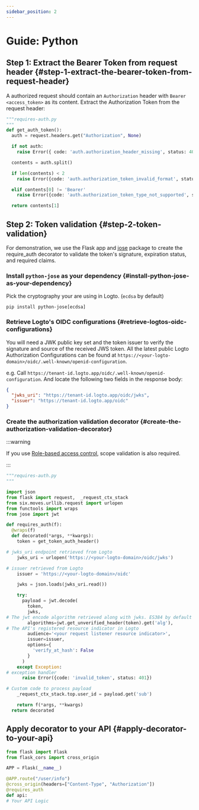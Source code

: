 ```yaml
---
sidebar_position: 2
---
```


# Guide: Python

## Step 1: Extract the Bearer Token from request header \{#step-1-extract-the-bearer-token-from-request-header}

A authorized request should contain an `Authorization` header with `Bearer <access_token>` as its content. Extract the Authorization Token from the request header:

```python
"""requires-auth.py
"""
def get_auth_token():
  auth = request.headers.get("Authorization", None)

  if not auth:
    raise Error({ code: 'auth.authorization_header_missing', status: 401 })

  contents = auth.split()

  if len(contents) < 2
    raise Error({code: 'auth.authorization_token_invalid_format', status: 401})

  elif contents[0] != 'Bearer'
    raise Error({code: 'auth.authorization_token_type_not_supported', status: 401})

  return contents[1]
```

## Step 2: Token validation \{#step-2-token-validation}

For demonstration, we use the Flask app and [jose](https://github.com/mpdavis/python-jose) package to create the require_auth decorator to validate the token's signature, expiration status, and required claims.

### Install `python-jose` as your dependency \{#install-python-jose-as-your-dependency}

Pick the cryptography your are using in Logto. (`ecdsa` by default)

```
pip install python-jose[ecdsa]

```

### Retrieve Logto's OIDC configurations \{#retrieve-logtos-oidc-configurations}

You will need a JWK public key set and the token issuer to verify the signature and source of the received JWS token. All the latest public Logto Authorization Configurations can be found at `https://<your-logto-domain>/oidc/.well-known/openid-configuration`.

e.g. Call `https://tenant-id.logto.app/oidc/.well-known/openid-configuration`. And locate the following two fields in the response body:

```json
{
  "jwks_uri": "https://tenant-id.logto.app/oidc/jwks",
  "issuer": "https://tenant-id.logto.app/oidc"
}
```

### Create the authorization validation decorator \{#create-the-authorization-validation-decorator}

:::warning

If you use [Role-based access control](/authorization/role-based-access-control/protect-api-resources-with-rbac), scope validation is also required.

:::

```python
"""requires-auth.py
"""

import json
from flask import request,  _request_ctx_stack
from six.moves.urllib.request import urlopen
from functools import wraps
from jose import jwt

def requires_auth(f):
  @wraps(f)
  def decorated(*args, **kwargs):
    token = get_token_auth_header()

# jwks_uri endpoint retrieved from Logto
    jwks_uri = urlopen('https://<your-logto-domain>/oidc/jwks')

# issuer retrieved from Logto
    issuer = 'https://<your-logto-domain>/oidc'

    jwks = json.loads(jwks_uri.read())

    try:
      payload = jwt.decode(
        token,
        jwks,
# The jwt encode algorithm retrieved along with jwks. ES384 by default
        algorithms=jwt.get_unverified_header(token).get('alg'),
# The API's registered resource indicator in Logto
        audience='<your request listener resource indicator>',
        issuer=issuer,
        options={
          'verify_at_hash': False
        }
      )
    except Exception:
# exception handler
      raise Error({code: 'invalid_token', status: 401})

# Custom code to process payload
    _request_ctx_stack.top.user_id = payload.get('sub')

    return f(*args, **kwargs)
  return decorated
```

## Apply decorator to your API \{#apply-decorator-to-your-api}

```python
from flask import Flask
from flask_cors import cross_origin

APP = Flask(__name__)

@APP.route("/user/info")
@cross_origin(headers=["Content-Type", "Authorization"])
@requires_auth
def api:
# Your API Logic
```
